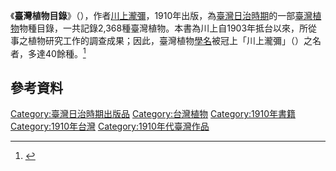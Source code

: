 《'''臺灣植物目錄'''》（{{lang-en|A List of Plants of Formosa}}），作者[[川上瀧彌|川上瀧彌]]，1910年出版，為[[臺灣日治時期|臺灣日治時期]]的一部[[臺灣|臺灣]][[植物|植物]]物種目錄，一共記錄2,368種臺灣植物。本書為川上自1903年抵台以來，所從事之植物研究工作的調查成果；因此，臺灣植物[[學名|學名]]被冠上「川上瀧彌」（{{lang|en|Kawakami Hakiya}}）之名者，多達40餘種。<ref>{{cite web |url=http://www.ntl.edu.tw/sp.asp?xdurl=MP15AP/BOOK_CP.asp&xItem=15867&ctNode=1427&mp=15 |title=臺灣植物目錄 |accessdate= |last= |first= |author= |date= |work= |publisher=國立臺灣圖書館 }}{{Dead link|date=2020年2月 |bot=InternetArchiveBot |fix-attempted=yes }}</ref>

==參考資料==
{{reflist}}
{{Book-stub}}
[[Category:臺灣日治時期出版品|Category:臺灣日治時期出版品]]
[[Category:台灣植物|Category:台灣植物]]
[[Category:1910年書籍|Category:1910年書籍]]
[[Category:1910年台灣|Category:1910年台灣]]
[[Category:1910年代臺灣作品|Category:1910年代臺灣作品]]